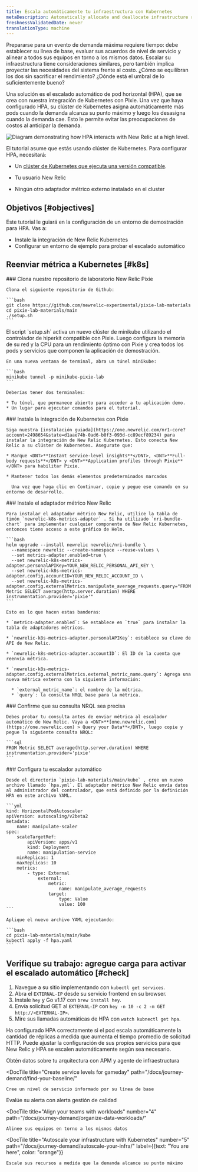 ```yaml
---
title: Escala automáticamente tu infraestructura con Kubernetes
metaDescription: Automatically allocate and deallocate infrastructure resources to your pods with horizontal pod autoscaling.
freshnessValidatedDate: never
translationType: machine
---
```


Prepararse para un evento de demanda máxima requiere tiempo: debe establecer su línea de base, evaluar sus acuerdos de nivel de servicio y alinear a todos sus equipos en torno a los mismos datos. Escalar su infraestructura tiene consideraciones similares, pero también implica proyectar las necesidades del sistema frente al costo. ¿Cómo se equilibran los dos sin sacrificar el rendimiento? ¿Dónde está el umbral de lo suficientemente bueno?

Una solución es el escalado automático de pod horizontal (HPA), que se crea con nuestra integración de Kubernetes con Pixie. Una vez que haya configurado HPA, su clúster de Kubernetes asigna automáticamente más pods cuando la demanda alcanza su punto máximo y luego los desasigna cuando la demanda cae. Esto le permite evitar las preocupaciones de costos al anticipar la demanda.

<img
  title="Horizontal pod autoscaling"
  alt="Diagram demonstrating how HPA interacts with New Relic at a high level."
  src="/images/kubernetes_diagram_K8s-HPA.webp"
/>

El tutorial asume que estás usando clúster de Kubernetes. Para configurar HPA, necesitará:

* Un [clúster de Kubernetes que ejecuta una versión compatible](/docs/kubernetes-pixie/kubernetes-integration/get-started/kubernetes-integration-compatibility-requirements).

* Tu usuario New Relic

  <InlinePopover type="licenseKey"/>

* Ningún otro adaptador métrico externo instalado en el cluster

## Objetivos [#objectives]

Este tutorial le guiará en la configuración de un entorno de demostración para HPA. Vas a:

* Instale la integración de New Relic Kubernetes
* Configurar un entorno de ejemplo para probar el escalado automático

## Reenviar métrica a Kubernetes [#k8s]

<Steps>
  <Step>
    ### Clona nuestro repositorio de laboratorio New Relic Pixie

    Clona el siguiente repositorio de Github:

    ```bash
    git clone https://github.com/newrelic-experimental/pixie-lab-materials
    ​​cd pixie-lab-materials/main
    ./setup.sh
    ```
  </Step>

  <Step>
    El script `setup.sh` activa un nuevo clúster de minikube utilizando el controlador de hiperkit compatible con Pixie. Luego configura la memoria de su red y la CPU para un rendimiento óptimo con Pixie y crea todos los pods y servicios que componen la aplicación de demostración.

    En una nueva ventana de terminal, abra un túnel minikube:

    ```bash
    minikube tunnel -p minikube-pixie-lab
    ```

    Deberías tener dos terminales:

    * Tu túnel, que permanece abierto para acceder a tu aplicación demo.
    * Un lugar para ejecutar comandos para el tutorial.
  </Step>

  <Step>
    ### Instale la integración de Kubernetes con Pixie

    Siga nuestra [instalación guiada](https://one.newrelic.com/nr1-core?account=2498654&state=d1aae74b-0ad6-b0f3-093d-cc89ecf89234) para instalar la integración de New Relic Kubernetes. Esto conecta New Relic a su clúster de Kubernetes. Asegurate que:

    * Marque <DNT>**Instant service-level insights**</DNT>, <DNT>**Full-body requests**</DNT> y <DNT>**Application profiles through Pixie**</DNT> para habilitar Pixie.

    * Mantener todos los demás elementos predeterminados marcados

      Una vez que haga clic en Continuar, copie y pegue ese comando en su entorno de desarrollo.
  </Step>

  <Step>
    ### Instale el adaptador métrico New Relic

    Para instalar el adaptador métrico New Relic, utilice la tabla de timón `newrelic-k8s-metrics-adapter` . Si ha utilizado `nri-bundle-chart` para implementar cualquier componente de New Relic Kubernetes, entonces tiene acceso a este gráfico de Helm.

    ```bash
    helm upgrade --install newrelic newrelic/nri-bundle \
      --namespace newrelic --create-namespace --reuse-values \
      --set metrics-adapter.enabled=true \
      --set newrelic-k8s-metrics-adapter.personalAPIKey=YOUR_NEW_RELIC_PERSONAL_API_KEY \
      --set newrelic-k8s-metrics-adapter.config.accountID=YOUR_NEW_RELIC_ACCOUNT_ID \
      --set newrelic-k8s-metrics-adapter.config.externalMetrics.manipulate_average_requests.query="FROM Metric SELECT average(http.server.duration) WHERE instrumentation.provider='pixie'"
    ```

    Esto es lo que hacen estas banderas:

    * `metrics-adapter.enabled`: Se establece en `true` para instalar la tabla de adaptadores métricos.

    * `newrelic-k8s-metrics-adapter.personalAPIKey`: establece su clave de API de New Relic.

    * `newrelic-k8s-metrics-adapter.accountID`: El ID de la cuenta que reenvía métrica.

    * `newrelic-k8s-metrics-adapter.config.externalMetrics.external_metric_name.query`: Agrega una nueva métrica externa con la siguiente información:

      * `external_metric_name`: el nombre de la métrica.
      * `query`: la consulta NRQL base para la métrica.
  </Step>

  <Step>
    ### Confirme que su consulta NRQL sea precisa

    Debes probar tu consulta antes de enviar métrica al escalador automático de New Relic. Vaya a <DNT>**[one.newrelic.com](https://one.newrelic.com) > Query your Data**</DNT>, luego copie y pegue la siguiente consulta NRQL:

    ```sql
    FROM Metric SELECT average(http.server.duration) WHERE instrumentation.provider='pixie'
    ```
  </Step>

  <Step>
    ### Configura tu escalador automático

    Desde el directorio `pixie-lab-materials/main/kube` , cree un nuevo archivo llamado `hpa.yml`. El adaptador métrico New Relic envía datos al administrador del controlador, que está definido por la definición HPA en este archivo YAML.

    ```yml
    kind: HorizontalPodAutoscaler
    apiVersion: autoscaling/v2beta2
    metadata:
        name: manipulate-scaler
    spec:
        scaleTargetRef:
            apiVersion: apps/v1
            kind: Deployment
            name: manipulation-service
        minReplicas: 1
        maxReplicas: 10
        metrics:
            - type: External
                external:
                    metric:
                        name: manipulate_average_requests
                    target:
                        type: Value
                        value: 100
    ```

    Aplique el nuevo archivo YAML ejecutando:

    ```bash
    cd pixie-lab-materials/main/kube
    kubectl apply -f hpa.yaml
    ```
  </Step>
</Steps>

## Verifique su trabajo: agregue carga para activar el escalado automático [#check]

1. Navegue a su sitio implementando con `kubectl get services`.
2. Abra el `EXTERNAL-IP` desde su servicio frontend en su browser.
3. Instale `hey` y Go v1.17 con `brew install hey`.
4. Envía solicitud GET al `EXTERNAL-IP` con `hey -n 10 -c 2 -m GET http://<EXTERNAL-IP>`.
5. Mire sus llamadas automáticas de HPA con `watch kubnectl get hpa`.

Ha configurado HPA correctamente si el pod escala automáticamente la cantidad de réplicas a medida que aumenta el tiempo promedio de solicitud HTTP. Puede ajustar la configuración de sus propios servicios para que New Relic y HPA se escalen automáticamente según sea necesario.

<DocTiles numbered>
  <DocTile
    title="Get started"
    path="/docs/journey-demand/get-started"
  >
    Obtén datos sobre tu arquitectura con APM y agente de infraestructura
  </DocTile>

  <DocTile
    title="Create service levels for gameday"
    path="/docs/journey-demand/find-your-baseline/"
  >
    Cree un nivel de servicio informado por su línea de base
  </DocTile>
</DocTiles>

<DocTiles>
  <DocTile
    title="Reduce noise with quality alerts"
    number="3"
    path="/docs/journey-demand/create-quality-alerts/"
  >
    Evalúe su alerta con alerta gestión de calidad
  </DocTile>

  <DocTile
    title="Align your teams with workloads"
    number="4"
    path="/docs/journey-demand/organize-data-workloads/"
  >
    Alinee sus equipos en torno a los mismos datos
  </DocTile>

  <DocTile
    title="Autoscale your infrastructure with Kubernetes"
    number="5"
    path="/docs/journey-demand/autoscale-your-infra/"
    label={{text: "You are here", color: "orange"}}
  >
    Escale sus recursos a medida que la demanda alcance su punto máximo
  </DocTile>
</DocTiles>
